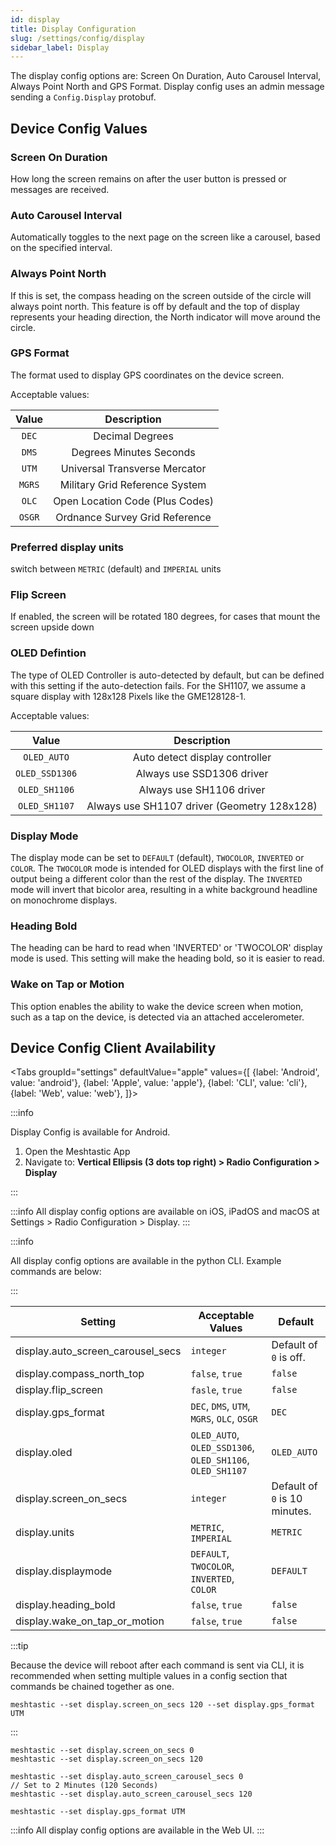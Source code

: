 ```yaml
---
id: display
title: Display Configuration
slug: /settings/config/display
sidebar_label: Display
---
```



The display config options are: Screen On Duration, Auto Carousel Interval, Always Point North and GPS Format. Display config uses an admin message sending a `Config.Display` protobuf.

## Device Config Values

### Screen On Duration

How long the screen remains on after the user button is pressed or messages are received.

### Auto Carousel Interval

Automatically toggles to the next page on the screen like a carousel, based on the specified interval.

### Always Point North

If this is set, the compass heading on the screen outside of the circle will always point north. This feature is off by default and the top of display represents your heading direction, the North indicator will move around the circle.

### GPS Format

The format used to display GPS coordinates on the device screen.

Acceptable values:

| Value  |           Description           |
| :----: | :-----------------------------: |
| `DEC`  |         Decimal Degrees         |
| `DMS`  |     Degrees Minutes Seconds     |
| `UTM`  |  Universal Transverse Mercator  |
| `MGRS` | Military Grid Reference System  |
| `OLC`  | Open Location Code (Plus Codes) |
| `OSGR` | Ordnance Survey Grid Reference  |

### Preferred display units

switch between `METRIC` (default) and `IMPERIAL` units

### Flip Screen

If enabled, the screen will be rotated 180 degrees, for cases that mount the screen upside down

### OLED Defintion

The type of OLED Controller is auto-detected by default, but can be defined with this setting if the auto-detection fails. For the SH1107, we assume a square display with 128x128 Pixels like the GME128128-1.

Acceptable values:

|     Value      |                 Description                 |
| :------------: | :-----------------------------------------: |
|  `OLED_AUTO`   |       Auto detect display controller        |
| `OLED_SSD1306` |          Always use SSD1306 driver          |
| `OLED_SH1106`  |          Always use SH1106 driver           |
| `OLED_SH1107`  | Always use SH1107 driver (Geometry 128x128) |

### Display Mode

The display mode can be set to `DEFAULT` (default), `TWOCOLOR`, `INVERTED` or `COLOR`. The `TWOCOLOR` mode is intended for OLED displays with the first line of output being a different color than the rest of the display. The `INVERTED` mode will invert that bicolor area, resulting in a white background headline on monochrome displays.

### Heading Bold

The heading can be hard to read when 'INVERTED' or 'TWOCOLOR' display mode is used. This setting will make the heading bold, so it is easier to read.

### Wake on Tap or Motion

This option enables the ability to wake the device screen when motion, such as a tap on the device, is detected via an attached accelerometer.

## Device Config Client Availability

<Tabs
groupId="settings"
defaultValue="apple"
values={[
{label: 'Android', value: 'android'},
{label: 'Apple', value: 'apple'},
{label: 'CLI', value: 'cli'},
{label: 'Web', value: 'web'},
]}>
<TabItem value="android">

:::info

Display Config is available for Android.

1. Open the Meshtastic App
2. Navigate to: **Vertical Ellipsis (3 dots top right) > Radio Configuration > Display**

:::

</TabItem>
<TabItem value="apple">

:::info
All display config options are available on iOS, iPadOS and macOS at Settings > Radio Configuration > Display.
:::

</TabItem>
<TabItem value="cli">

:::info

All display config options are available in the python CLI. Example commands are below:

:::

| Setting                           | Acceptable Values                                         | Default                       |
| --------------------------------- | --------------------------------------------------------- | ----------------------------- |
| display.auto_screen_carousel_secs | `integer`                                                 | Default of `0` is off.        |
| display.compass_north_top         | `false`, `true`                                           | `false`                       |
| display.flip_screen               | `fasle`, `true`                                           | `false`                       |
| display.gps_format                | `DEC`, `DMS`, `UTM`, `MGRS`, `OLC`, `OSGR`                | `DEC`                         |
| display.oled                      | `OLED_AUTO`, `OLED_SSD1306`, `OLED_SH1106`, `OLED_SH1107` | `OLED_AUTO`                   |
| display.screen_on_secs            | `integer`                                                 | Default of `0` is 10 minutes. |
| display.units                     | `METRIC`, `IMPERIAL`                                      | `METRIC`                      |
| display.displaymode               | `DEFAULT`, `TWOCOLOR`, `INVERTED`, `COLOR`                | `DEFAULT`                     |
| display.heading_bold              | `false`, `true`                                           | `false`                       |
| display.wake_on_tap_or_motion     | `false`, `true`                                           | `false`                       |

:::tip

Because the device will reboot after each command is sent via CLI, it is recommended when setting multiple values in a config section that commands be chained together as one.

```shell title="Example:"
meshtastic --set display.screen_on_secs 120 --set display.gps_format UTM
```

:::

```shell title="Set Screen On Duration (Default of 0 is 10 minutes)"
meshtastic --set display.screen_on_secs 0
meshtastic --set display.screen_on_secs 120
```

```shell title="Set Auto Carousel Interval (Default of 0 is Off)"
meshtastic --set display.auto_screen_carousel_secs 0
// Set to 2 Minutes (120 Seconds)
meshtastic --set display.auto_screen_carousel_secs 120
```

```shell title="Specify GPS format on device screen"
meshtastic --set display.gps_format UTM
```

</TabItem>
<TabItem value="web">

:::info
All display config options are available in the Web UI.
:::

  </TabItem>
</Tabs>
